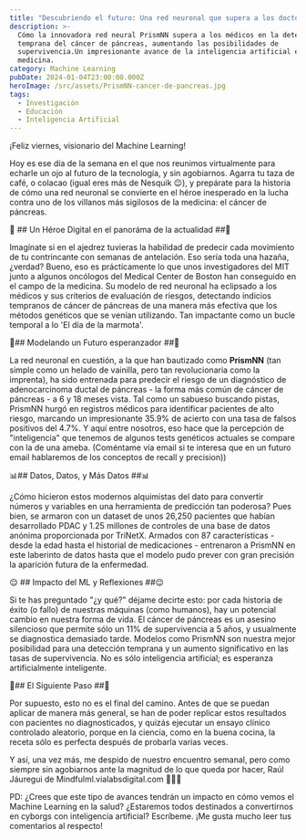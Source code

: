 ```yaml
---
title: "Descubriendo el futuro: Una red neuronal que supera a los doctores \U0001F3E5✨"
description: >-
  Cómo la innovadora red neural PrismNN supera a los médicos en la detección
  temprana del cáncer de páncreas, aumentando las posibilidades de
  supervivencia.Un impresionante avance de la inteligencia artificial en la
  medicina.
category: Machine Learning
pubDate: 2024-01-04T23:00:00.000Z
heroImage: /src/assets/PrismNN-cancer-de-pancreas.jpg
tags:
  - Investigación
  - Educación
  - Inteligencia Artificial
---
```


¡Feliz viernes, visionario del Machine Learning!

Hoy es ese día de la semana en el que nos reunimos virtualmente para echarle un ojo al futuro de la tecnología, y sin agobiarnos. Agarra tu taza de café, o colacao (igual eres más de Nesquik 😉), y prepárate para la historia de cómo una red neuronal se convierte en el héroe inesperado en la lucha contra uno de los villanos más sigilosos de la medicina: el cáncer de páncreas.

🚨 ## Un Héroe Digital en el panoráma de la actualidad ##🚨

Imagínate si en el ajedrez tuvieras la habilidad de predecir cada movimiento de tu contrincante con semanas de antelación. Eso sería toda una hazaña, ¿verdad? Bueno, eso es prácticamente lo que unos investigadores del MIT junto a algunos oncólogos del Medical Center de Boston han conseguido en el campo de la medicina. Su modelo de red neuronal ha eclipsado a los médicos y sus criterios de evaluación de riesgos, detectando indicios tempranos de cáncer de páncreas de una manera más efectiva que los métodos genéticos que se venían utilizando. Tan impactante como un bucle temporal a lo 'El día de la marmota'.

🤖## Modelando un Futuro esperanzador ##🤖

La red neuronal en cuestión, a la que han bautizado como **PrismNN** (tan simple como un helado de vainilla, pero tan revolucionaria como la imprenta), ha sido entrenada para predecir el riesgo de un diagnóstico de adenocarcinoma ductal de páncreas - la forma más común de cáncer de páncreas - a 6 y 18 meses vista. Tal como un sabueso buscando pistas, PrismNN hurgó en registros médicos para identificar pacientes de alto riesgo, marcando un impresionante 35.9% de acierto  con una tasa de falsos positivos del 4.7%. Y aquí entre nosotros, eso hace que la percepción de "inteligencia" que tenemos de algunos tests genéticos actuales se compare con la de una ameba. (Coméntame vía email si te interesa que en un futuro email hablaremos de los conceptos de recall y precision))

📊## Datos, Datos, y Más Datos ##📊

¿Cómo hicieron estos modernos alquimistas del dato para convertir números y variables en una herramienta de predicción tan poderosa? Pues bien, se armaron con un dataset de unos 26,250 pacientes que habían desarrollado PDAC y 1.25 millones de controles de una base de datos anónima proporcionada por TriNetX. Armados con 87 características - desde la edad hasta el historial de medicaciones - entrenaron a PrismNN en este laberinto de datos hasta que el modelo pudo prever con gran precisión la aparición futura de la enfermedad.

😌 ## Impacto del ML y Reflexiones ##😌

Si te has preguntado "¿y qué?" déjame decirte esto: por cada historia de éxito (o fallo) de nuestras máquinas (como humanos), hay un potencial cambio en nuestra forma de vida. El cáncer de páncreas es un asesino silencioso que permite sólo un 11% de supervivencia a 5 años, y usualmente se diagnostica demasiado tarde. Modelos como PrismNN son nuestra mejor posibilidad para una detección temprana y un aumento significativo en las tasas de supervivencia. No es sólo inteligencia artificial; es esperanza artificialmente inteligente.

🔬## El Siguiente Paso ##🔬

Por supuesto, esto no es el final del camino. Antes de que se puedan aplicar de manera más general, se han de poder replicar estos resultados con pacientes no diagnosticados, y quizás ejecutar un ensayo clínico controlado aleatorio, porque en la ciencia, como en la buena cocina, la receta sólo es perfecta después de probarla varias veces.

Y así, una vez más, me despido de nuestro encuentro semanal, pero como siempre sin agobiarnos ante la magnitud de lo que queda por hacer, Raúl Jáuregui de Mindfulml.vialabsdigital.com 🧬💡🚀

PD: ¿Crees que este tipo de avances tendrán un impacto en cómo vemos el Machine Learning en la salud? ¿Estaremos todos destinados a convertirnos en cyborgs con inteligencia artificial? Escríbeme. ¡Me gusta mucho leer tus comentarios al respecto!
